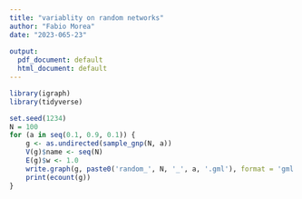 ```yaml
---
title: "variablity on random networks"
author: "Fabio Morea"
date: "2023-065-23"
 
output:
  pdf_document: default
  html_document: default
---
```

 

```r
library(igraph)
library(tidyverse)
```


```r
set.seed(1234)
N = 100
for (a in seq(0.1, 0.9, 0.1)) {
    g <- as.undirected(sample_gnp(N, a))
    V(g)$name <- seq(N)
    E(g)$w <- 1.0
    write.graph(g, paste0('random_', N, '_', a, '.gml'), format = 'gml')
    print(ecount(g))
}

```

